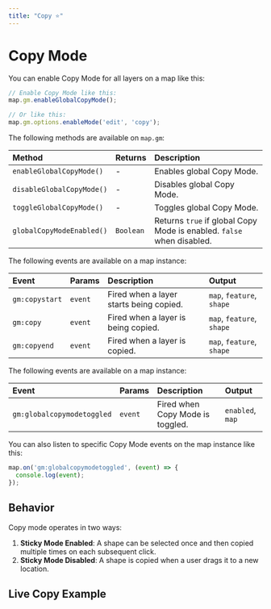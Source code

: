```yaml
---
title: "Copy ⭐"
---
```


# Copy Mode

You can enable Copy Mode for all layers on a map like this:

```js
// Enable Copy Mode like this:
map.gm.enableGlobalCopyMode();

// Or like this:
map.gm.options.enableMode('edit', 'copy');
```

The following methods are available on `map.gm`:

| Method                                                            | Returns   | Description                   |
|:------------------------------------------------------------------| :-------- | :-----------------------------|
| `enableGlobalCopyMode()`  | -         | Enables global Copy Mode.                                             |
| `disableGlobalCopyMode()` | -         | Disables global Copy Mode.                                            |
| `toggleGlobalCopyMode()`  | -         | Toggles global Copy Mode.                                             |
| `globalCopyModeEnabled()` | `Boolean` | Returns `true` if global Copy Mode is enabled. `false` when disabled. |

The following events are available on a map instance:

| Event          | Params | Description                                  | Output                    |
| :------------- | :----- | :------------------------------------------- | :-------------------------|
| `gm:copystart` | `event`| Fired when a layer starts being copied.      | `map`, `feature`, `shape` |
| `gm:copy`      | `event`| Fired when a layer is being copied.          | `map`, `feature`, `shape` |
| `gm:copyend`   | `event`| Fired when a layer is copied.                | `map`, `feature`, `shape` |

The following events are available on a map instance:

| Event                      | Params  | Description                        | Output                 |
| :------------------------- | :------ | :--------------------------------- | :--------------------- |
| `gm:globalcopymodetoggled` | `event`  | Fired when Copy Mode is toggled.  | `enabled`, `map`       |

You can also listen to specific Copy Mode events on the map instance like this:

```js
map.on('gm:globalcopymodetoggled', (event) => {
  console.log(event);
});
```

## Behavior

Copy mode operates in two ways:

1. **Sticky Mode Enabled**: A shape can be selected once and then copied multiple times on each subsequent click.
2. **Sticky Mode Disabled**: A shape is copied when a user drags it to a new location.

## Live Copy Example

<BrowserOnlyGmMap
  gmOptions={editCopyOptions}
  features={features} />
